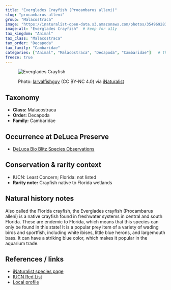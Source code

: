 ---
title: "Everglades Crayfish (Procambarus alleni)"
slug: "procambarus-alleni"
group: "Malacostraca"
image: "https://inaturalist-open-data.s3.amazonaws.com/photos/354969283/medium.jpg"        # keep for thumbnails
image-alt: "Everglades Crayfish"  # keep for a11y
tax_kingdom: "Animal"
tax_class: "Malacostraca"
tax_order: "Decapoda"
tax_family: "Cambaridae"
categories: ["Animal", "Malacostraca", "Decapoda", "Cambaridae"]   # these drive the chips + filtering
freeze: true
---

<figure class="species-figure">

<img src="https://inaturalist-open-data.s3.amazonaws.com/photos/354969283/medium.jpg" alt="Everglades Crayfish" class="species-photo"/>

<figcaption class="photo-credit">

Photo: <a href="https://www.inaturalist.org/people/larvalfishguy">larvalfishguy</a> (CC BY-NC 4.0) via <a href="https://www.inaturalist.org/observations/201118908">iNaturalist</a>

</figcaption>

</figure>

## Taxonomy

-   **Class:** Malacostraca
-   **Order:** Decapoda
-   **Family:** Cambaridae

## Occurrence at DeLuca Preserve

-   [DeLuca Bio Blitz Species Observations](https://www.inaturalist.org/observations?project_id=191727&subview=table&taxon_id=110407)

## Conservation & rarity context

-   IUCN: Least Concern; Florida: not listed
-   **Rarity note:** Crayfish native to Florida wetlands

## Natural history notes

Also called the Florida crayfish, the Everglades crayfish (Procambarus alleni) is a native crayfish found in freshwater systems in central and south Florida. These are endemic to Florida, which means that this species can only be found in this state! It is a popular prey item of a variety of wading birds and sportfish, including white ibises, little blue herons, and largemouth bass. It can have a striking blue color, which makes it popular in the aquarium trade.

## References / links

-   [iNaturalist species page](https://www.inaturalist.org/taxa/110407-Procambarus-alleni)
-   [IUCN Red List](https://www.iucnredlist.org/species/153828/4550642)
-   [Local profile](https://nas.er.usgs.gov/queries/FactSheet.aspx?SpeciesID=2812)

